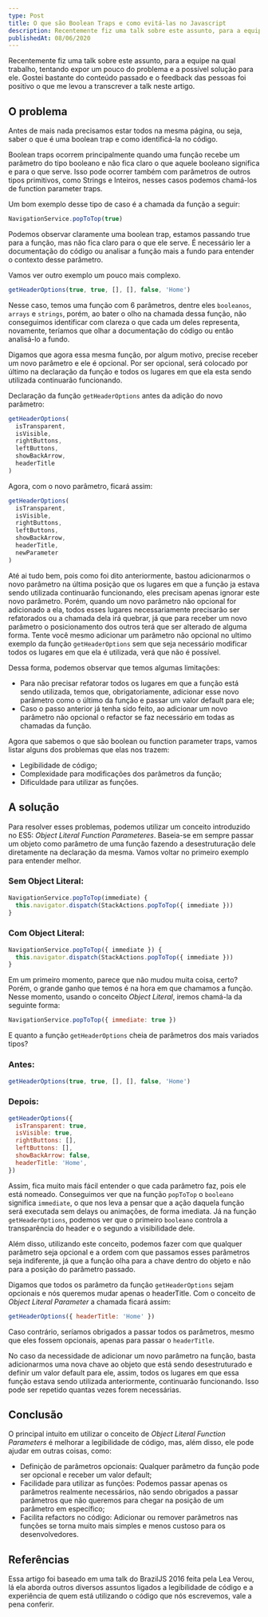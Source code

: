 ```yaml
---
type: Post
title: O que são Boolean Traps e como evitá-las no Javascript
description: Recentemente fiz uma talk sobre este assunto, para a equipe na qual trabalho, tentando expor um pouco do problema e a possível solução para ele. Gostei bastante do conteúdo passado e o feedback das pessoas foi positivo o que me levou a transcrever a talk neste artigo.
publishedAt: 08/06/2020
---
```


Recentemente fiz uma talk sobre este assunto, para a equipe na qual trabalho, tentando expor um pouco do problema e a possível solução para ele. Gostei bastante do conteúdo passado e o feedback das pessoas foi positivo o que me levou a transcrever a talk neste artigo.

## O problema

Antes de mais nada precisamos estar todos na mesma página, ou seja, saber o que é uma boolean trap e como identificá-la no código.

Boolean traps ocorrem principalmente quando uma função recebe um parâmetro do tipo booleano e não fica claro o que aquele booleano significa e para o que serve. Isso pode ocorrer também com parâmetros de outros tipos primitivos, como Strings e Inteiros, nesses casos podemos chamá-los de function parameter traps.

Um bom exemplo desse tipo de caso é a chamada da função a seguir:

```javascript
NavigationService.popToTop(true)
```

Podemos observar claramente uma boolean trap, estamos passando true para a função, mas não fica claro para o que ele serve. É necessário ler a documentação do código ou analisar a função mais a fundo para entender o contexto desse parâmetro.

Vamos ver outro exemplo um pouco mais complexo.

```javascript
getHeaderOptions(true, true, [], [], false, 'Home')
```

Nesse caso, temos uma função com 6 parâmetros, dentre eles `booleanos`, `arrays` e `strings`, porém, ao bater o olho na chamada dessa função, não conseguimos identificar com clareza o que cada um deles representa, novamente, teríamos que olhar a documentação do código ou então analisá-lo a fundo.

Digamos que agora essa mesma função, por algum motivo, precise receber um novo parâmetro e ele é opcional. Por ser opcional, será colocado por último na declaração da função e todos os lugares em que ela esta sendo utilizada continuarão funcionando.

Declaração da função `getHeaderOptions` antes da adição do novo parâmetro:

```javascript
getHeaderOptions(
  isTransparent,
  isVisible,
  rightButtons,
  leftButtons,
  showBackArrow,
  headerTitle
)
```

Agora, com o novo parâmetro, ficará assim:

```javascript
getHeaderOptions(
  isTransparent,
  isVisible,
  rightButtons,
  leftButtons,
  showBackArrow,
  headerTitle,
  newParameter
)
```

Até ai tudo bem, pois como foi dito anteriormente, bastou adicionarmos o novo parâmetro na última posição que os lugares em que a função ja estava sendo utilizada continuarão funcionando, eles precisam apenas ignorar este novo parâmetro. Porém, quando um novo parâmetro não opcional for adicionado a ela, todos esses lugares necessariamente precisarão ser refatorados ou a chamada dela irá quebrar, já que para receber um novo parâmetro o posicionamento dos outros terá que ser alterado de alguma forma. Tente você mesmo adicionar um parâmetro não opcional no ultimo exemplo da função `getHeaderOptions` sem que seja necessário modificar todos os lugares em que ela é utilizada, verá que não é possível.

Dessa forma, podemos observar que temos algumas limitações:

- Para não precisar refatorar todos os lugares em que a função está sendo utilizada, temos que, obrigatoriamente, adicionar esse novo parâmetro como o último da função e passar um valor default para ele;
- Caso o passo anterior já tenha sido feito, ao adicionar um novo parâmetro não opcional o refactor se faz necessário em todas as chamadas da função.

Agora que sabemos o que são boolean ou function parameter traps, vamos listar alguns dos problemas que elas nos trazem:

- Legibilidade de código;
- Complexidade para modificações dos parâmetros da função;
- Dificuldade para utilizar as funções.

## A solução

Para resolver esses problemas, podemos utilizar um conceito introduzido no ES5: _Object Literal Function Parameteres_. Baseia-se em sempre passar um objeto como parâmetro de uma função fazendo a desestruturação dele diretamente na declaração da mesma. Vamos voltar no primeiro exemplo para entender melhor.

### Sem Object Literal:

```javascript
NavigationService.popToTop(immediate) {
  this.navigator.dispatch(StackActions.popToTop({ immediate }))
}
```

### Com Object Literal:

```javascript
NavigationService.popToTop({ immediate }) {
  this.navigator.dispatch(StackActions.popToTop({ immediate }))
}
```

Em um primeiro momento, parece que não mudou muita coisa, certo? Porém, o grande ganho que temos é na hora em que chamamos a função. Nesse momento, usando o conceito _Object Literal_, iremos chamá-la da seguinte forma:

```javascript
NavigationService.popToTop({ immediate: true })
```

E quanto a função `getHeaderOptions` cheia de parâmetros dos mais variados tipos?

### Antes:

```javascript
getHeaderOptions(true, true, [], [], false, 'Home')
```

### Depois:

```javascript
getHeaderOptions({
  isTransparent: true,
  isVisible: true,
  rightButtons: [],
  leftButtons: [],
  showBackArrow: false,
  headerTitle: 'Home',
})
```

Assim, fica muito mais fácil entender o que cada parâmetro faz, pois ele está nomeado. Conseguimos ver que na função `popToTop` o `booleano` significa `immediate`, o que nos leva a pensar que a ação daquela função será executada sem delays ou animações, de forma imediata. Já na função `getHeaderOptions`, podemos ver que o primeiro `booleano` controla a transparência do header e o segundo a visibilidade dele.

Além disso, utilizando este conceito, podemos fazer com que qualquer parâmetro seja opcional e a ordem com que passamos esses parâmetros seja indiferente, já que a função olha para a chave dentro do objeto e não para a posição do parâmetro passado.

Digamos que todos os parâmetro da função `getHeaderOptions` sejam opcionais e nós queremos mudar apenas o headerTitle. Com o conceito de _Object Literal Parameter_ a chamada ficará assim:

```javascript
getHeaderOptions({ headerTitle: 'Home' })
```

Caso contrário, seríamos obrigados a passar todos os parâmetros, mesmo que eles fossem opcionais, apenas para passar o `headerTitle`.

No caso da necessidade de adicionar um novo parâmetro na função, basta adicionarmos uma nova chave ao objeto que está sendo desestruturado e definir um valor default para ele, assim, todos os lugares em que essa função estava sendo utilizada anteriormente, continuarão funcionando. Isso pode ser repetido quantas vezes forem necessárias.

## Conclusão

O principal intuito em utilizar o conceito de _Object Literal Function Parameters_ é melhorar a legibilidade de código, mas, além disso, ele pode ajudar em outras coisas, como:

- Definição de parâmetros opcionais: Qualquer parâmetro da função pode ser opcional e receber um valor default;
- Facilidade para utilizar as funções: Podemos passar apenas os parâmetros realmente necessários, não sendo obrigados a passar parâmetros que não queremos para chegar na posição de um parâmetro em específico;
- Facilita refactors no código: Adicionar ou remover parâmetros nas funções se torna muito mais simples e menos custoso para os desenvolvedores.

## Referências

Essa artigo foi baseado em uma talk do BrazilJS 2016 feita pela Lea Verou, lá ela aborda outros diversos assuntos ligados a legibilidade de código e a experiência de quem está utilizando o código que nós escrevemos, vale a pena conferir.
